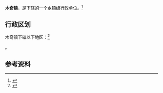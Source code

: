 {{中国乡级行政区|21/04/22/106/000}}

'''木奇镇'''，是{{PRC admin/fullname|21/04/22/106/000|3}}下辖的一个[[乡镇|乡镇]]级行政单位。<ref>{{PRC admin/ref sgc|{{PRC admin/parent|21/04/22/106/000}}}}</ref>

== 行政区划 ==

木奇镇下辖以下地区：<ref>{{PRC admin/ref sgc|21/04/22/106/000}}</ref>

{{PRC admin/children|21/04/22/106/000}}。

== 参考资料 ==

{{reflist}}

{{行政区划小作品}}
{{PRC admin/navcat|21/04/22/106/000}}